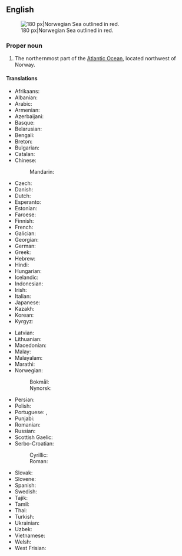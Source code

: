 ==English==
{{wikipedia}}
[[File:Europäisches Nordmeer mit Grenzen.png|thumb|right|180 px|Norwegian Sea outlined in red.]]

===Proper noun===
{{en-proper noun|head=[[Norwegian]] [[sea|Sea]]}}

# The northernmost part of the [[Atlantic Ocean]], located northwest of Norway.

====Translations====
{{trans-top|part of the Atlantic}}
* Afrikaans: {{t|af|Noorse See}}
* Albanian: {{t|sq|Deti Norvegjez}}
* Arabic: {{t|ar|بَحْر اَلنُّرْوِيج|m}}
* Armenian: {{t|hy|Նորվեգական ծով}}
* Azerbaijani: {{t|az|Norveç dənizi}}
* Basque: {{t|eu|Norvegiako itsasoa}}
* Belarusian: {{t|be|Нарвежскае мора|n}}
* Bengali: {{t|bn|নরওয়েজীয় সাগর}}
* Breton: {{t|br|Mor Norvegia|m}}
* Bulgarian: {{t|bg|Норвежко море|n}}
* Catalan: {{t|ca|mar de Noruega|m}}
* Chinese:
*: Mandarin: {{t|cmn|挪威海|tr=Nuówēi Hǎi}}
* Czech: {{t+|cs|Norské moře|n}}
* Danish: {{t|da|Norskehavet|n}}
* Dutch: {{t|nl|Noorse Zee|f}}
* Esperanto: {{t|eo|Norvega Maro}}
* Estonian: {{t|et|Norra meri}}
* Faroese: {{t|fo|Norskahavið|n}}
* Finnish: {{t|fi|Norjanmeri}}
* French: {{t|fr|mer de Norvège|f}}
* Galician: {{t|gl|Mar de Noruega|m}}
* Georgian: {{t|ka|ნორვეგიის ზღვა}}
* German: {{t+|de|Europäisches Nordmeer|n}}
* Greek: {{t|el|Νορβηγική Θάλασσα|f}}
* Hebrew: {{t|he|הים הנורווגי|m|tr=yám ha-norvégi}}
* Hindi: {{t|hi|नार्वेजियन सागर}}
* Hungarian: {{t+|hu|Norvég-tenger}}
* Icelandic: {{t|is|Noregshaf|n}}
* Indonesian: {{t|id|Laut Norwegia}}
* Irish: {{t|ga|Muir Ioruach|f|alt=an Mhuir Ioruach}}
* Italian: {{t|it|mare di Norvegia|f}}
* Japanese: {{t|ja|ノルウェー海|tr=Noruwē-kai}}
* Kazakh: {{t|kk|Норвег теңізі}}
* Korean: {{t|ko|노르웨이해}}
* Kyrgyz: {{t|ky|Норвег деңизи}}
{{trans-mid}}
* Latvian: {{t|lv|Norvēģu jūra|f}}
* Lithuanian: {{t|lt|Norvegijos jūra|f}}
* Macedonian: {{t|mk|Норвешко Море|n}}
* Malay: {{t|ms|Laut Norway}}
* Malayalam: {{t|ml|നോർവീജിയൻ കടൽ}}
* Marathi: {{t|mr|नॉर्वेजियन समुद्र}}
* Norwegian:
*: Bokmål: {{t|nb|Norskehavet|n}}
*: Nynorsk: {{t|nn|Norskehavet|n}}
* Persian: {{t|fa|دریای نروژ|tr=daryâ-ye norvež}}
* Polish: {{t+|pl|Morze Norweskie|n}}
* Portuguese: {{t|pt|Mar da Noruega|m}}, {{t|pt|Mar Norueguês|m}}
* Punjabi: {{t|pa|ਨਾਰਵੇਈ ਸਮੁੰਦਰ}}
* Romanian: {{t|ro|Marea Norvegiei|f}}
* Russian: {{t|ru|Норве́жское мо́ре|n}}
* Scottish Gaelic: {{t|gd|Muir Nirribheach|f}}
* Serbo-Croatian: 
*: Cyrillic: {{t|sh|Норвешко море|n}}
*: Roman: {{t|sh|Norveško more|n}}
* Slovak: {{t|sk|Nórske more|n}}
* Slovene: {{t|sl|Norveško morje|n}}
* Spanish: {{t|es|mar de Noruega|f}}
* Swedish: {{t|sv|Norska havet|n}}
* Tajik: {{t|tg|Баҳри Норвегия}}
* Tamil: {{t|ta|நோர்வீயக் கடல்}}
* Thai: {{t|th|ทะเลนอร์วีเจียน|tr=tá-lee nɔɔ-wee-jiian}}
* Turkish: {{t+|tr|Norveç Denizi}}
* Ukrainian: {{t|uk|Норвезьке море|n}}
* Uzbek: {{t|uz|Norvegiya denizi}}
* Vietnamese: {{t|vi|Biển Na Uy}}
* Welsh: {{t|cy|Môr Norwy|m}}
* West Frisian: {{t|fy|Noarske See}}
{{trans-bottom}}

{{topics|en|Norway|Seas}}